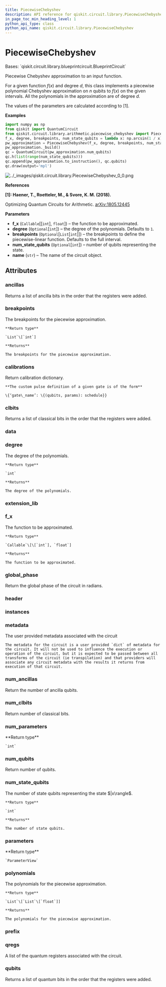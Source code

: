 ```yaml
---
title: PiecewiseChebyshev
description: API reference for qiskit.circuit.library.PiecewiseChebyshev
in_page_toc_min_heading_level: 1
python_api_type: class
python_api_name: qiskit.circuit.library.PiecewiseChebyshev
---
```


# PiecewiseChebyshev

<Class id="qiskit.circuit.library.PiecewiseChebyshev" github="https://github.com/qiskit/qiskit/tree/stable/0.18/qiskit/circuit/library/arithmetic/piecewise_chebyshev.py" signature="PiecewiseChebyshev(f_x, degree=None, breakpoints=None, num_state_qubits=None, name='pw_cheb')">
  Bases: `qiskit.circuit.library.blueprintcircuit.BlueprintCircuit`

  Piecewise Chebyshev approximation to an input function.

  For a given function $f(x)$ and degree $d$, this class implements a piecewise polynomial Chebyshev approximation on $n$ qubits to $f(x)$ on the given intervals. All the polynomials in the approximation are of degree $d$.

  The values of the parameters are calculated according to \[1].

  **Examples**

  ```python
  import numpy as np
  from qiskit import QuantumCircuit
  from qiskit.circuit.library.arithmetic.piecewise_chebyshev import PiecewiseChebyshev
  f_x, degree, breakpoints, num_state_qubits = lambda x: np.arcsin(1 / x), 2, [2, 4], 2
  pw_approximation = PiecewiseChebyshev(f_x, degree, breakpoints, num_state_qubits)
  pw_approximation._build()
  qc = QuantumCircuit(pw_approximation.num_qubits)
  qc.h(list(range(num_state_qubits)))
  qc.append(pw_approximation.to_instruction(), qc.qubits)
  qc.draw(output='mpl')
  ```

  ![../\_images/qiskit.circuit.library.PiecewiseChebyshev\_0\_0.png](/images/api/qiskit/0.31/qiskit.circuit.library.PiecewiseChebyshev_0_0.png)

  **References**

  **\[1]: Haener, T., Roetteler, M., & Svore, K. M. (2018).**

  Optimizing Quantum Circuits for Arithmetic. [arXiv:1805.12445](http://arxiv.org/abs/1805.12445)

  **Parameters**

  *   **f\_x** (`Callable`\[\[`int`], `float`]) – the function to be approximated.
  *   **degree** (`Optional`\[`int`]) – the degree of the polynomials. Defaults to `1`.
  *   **breakpoints** (`Optional`\[`List`\[`int`]]) – the breakpoints to define the piecewise-linear function. Defaults to the full interval.
  *   **num\_state\_qubits** (`Optional`\[`int`]) – number of qubits representing the state.
  *   **name** (`str`) – The name of the circuit object.

  ## Attributes

  ### ancillas

  <Attribute id="qiskit.circuit.library.PiecewiseChebyshev.ancillas" name="ancillas">
    Returns a list of ancilla bits in the order that the registers were added.
  </Attribute>

  ### breakpoints

  <Attribute id="qiskit.circuit.library.PiecewiseChebyshev.breakpoints" name="breakpoints">
    The breakpoints for the piecewise approximation.

    **Return type**

    `List`\[`int`]

    **Returns**

    The breakpoints for the piecewise approximation.
  </Attribute>

  ### calibrations

  <Attribute id="qiskit.circuit.library.PiecewiseChebyshev.calibrations" name="calibrations">
    Return calibration dictionary.

    **The custom pulse definition of a given gate is of the form**

    \{‘gate\_name’: \{(qubits, params): schedule}}
  </Attribute>

  ### clbits

  <Attribute id="qiskit.circuit.library.PiecewiseChebyshev.clbits" name="clbits">
    Returns a list of classical bits in the order that the registers were added.
  </Attribute>

  ### data

  <Attribute id="qiskit.circuit.library.PiecewiseChebyshev.data" name="data" />

  ### degree

  <Attribute id="qiskit.circuit.library.PiecewiseChebyshev.degree" name="degree">
    The degree of the polynomials.

    **Return type**

    `int`

    **Returns**

    The degree of the polynomials.
  </Attribute>

  ### extension\_lib

  <Attribute id="qiskit.circuit.library.PiecewiseChebyshev.extension_lib" name="extension_lib" attributeValue="= 'include &#x22;qelib1.inc&#x22;;'" />

  ### f\_x

  <Attribute id="qiskit.circuit.library.PiecewiseChebyshev.f_x" name="f_x">
    The function to be approximated.

    **Return type**

    `Callable`\[\[`int`], `float`]

    **Returns**

    The function to be approximated.
  </Attribute>

  ### global\_phase

  <Attribute id="qiskit.circuit.library.PiecewiseChebyshev.global_phase" name="global_phase">
    Return the global phase of the circuit in radians.
  </Attribute>

  ### header

  <Attribute id="qiskit.circuit.library.PiecewiseChebyshev.header" name="header" attributeValue="= 'OPENQASM 2.0;'" />

  ### instances

  <Attribute id="qiskit.circuit.library.PiecewiseChebyshev.instances" name="instances" attributeValue="= 16" />

  ### metadata

  <Attribute id="qiskit.circuit.library.PiecewiseChebyshev.metadata" name="metadata">
    The user provided metadata associated with the circuit

    The metadata for the circuit is a user provided `dict` of metadata for the circuit. It will not be used to influence the execution or operation of the circuit, but it is expected to be passed between all transforms of the circuit (ie transpilation) and that providers will associate any circuit metadata with the results it returns from execution of that circuit.
  </Attribute>

  ### num\_ancillas

  <Attribute id="qiskit.circuit.library.PiecewiseChebyshev.num_ancillas" name="num_ancillas">
    Return the number of ancilla qubits.
  </Attribute>

  ### num\_clbits

  <Attribute id="qiskit.circuit.library.PiecewiseChebyshev.num_clbits" name="num_clbits">
    Return number of classical bits.
  </Attribute>

  ### num\_parameters

  <Attribute id="qiskit.circuit.library.PiecewiseChebyshev.num_parameters" name="num_parameters">
    **Return type**

    `int`
  </Attribute>

  ### num\_qubits

  <Attribute id="qiskit.circuit.library.PiecewiseChebyshev.num_qubits" name="num_qubits">
    Return number of qubits.
  </Attribute>

  ### num\_state\_qubits

  <Attribute id="qiskit.circuit.library.PiecewiseChebyshev.num_state_qubits" name="num_state_qubits">
    The number of state qubits representing the state $|x\rangle$.

    **Return type**

    `int`

    **Returns**

    The number of state qubits.
  </Attribute>

  ### parameters

  <Attribute id="qiskit.circuit.library.PiecewiseChebyshev.parameters" name="parameters">
    **Return type**

    `ParameterView`
  </Attribute>

  ### polynomials

  <Attribute id="qiskit.circuit.library.PiecewiseChebyshev.polynomials" name="polynomials">
    The polynomials for the piecewise approximation.

    **Return type**

    `List`\[`List`\[`float`]]

    **Returns**

    The polynomials for the piecewise approximation.
  </Attribute>

  ### prefix

  <Attribute id="qiskit.circuit.library.PiecewiseChebyshev.prefix" name="prefix" attributeValue="= 'circuit'" />

  ### qregs

  <Attribute id="qiskit.circuit.library.PiecewiseChebyshev.qregs" name="qregs">
    A list of the quantum registers associated with the circuit.
  </Attribute>

  ### qubits

  <Attribute id="qiskit.circuit.library.PiecewiseChebyshev.qubits" name="qubits">
    Returns a list of quantum bits in the order that the registers were added.
  </Attribute>
</Class>

